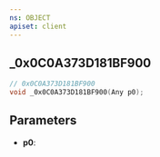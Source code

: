 ```yaml
---
ns: OBJECT
apiset: client
---
```

## _0x0C0A373D181BF900

```c
// 0x0C0A373D181BF900
void _0x0C0A373D181BF900(Any p0);
```


## Parameters
* **p0**: